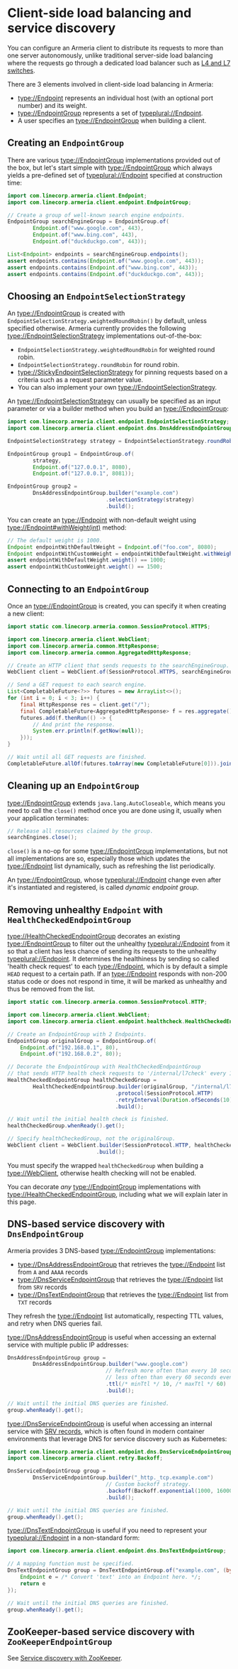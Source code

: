 # Client-side load balancing and service discovery

You can configure an Armeria client to distribute its requests to more than one server autonomously, unlike
traditional server-side load balancing where the requests go through a dedicated load balancer such as
[L4 and L7 switches](https://en.wikipedia.org/wiki/Multilayer_switch#Layer_4%E2%80%937_switch,_web_switch,_or_content_switch).

There are 3 elements involved in client-side load balancing in Armeria:
- <type://Endpoint> represents an individual host (with an optional port number) and its weight.
- <type://EndpointGroup> represents a set of <typeplural://Endpoint>.
- A user specifies an <type://EndpointGroup> when building a client.

## Creating an `EndpointGroup`

There are various <type://EndpointGroup> implementations provided out of the box, but let's start simple with
<type://EndpointGroup> which always yields a pre-defined set of <typeplural://Endpoint> specified at construction
time:

```java
import com.linecorp.armeria.client.Endpoint;
import com.linecorp.armeria.client.endpoint.EndpointGroup;

// Create a group of well-known search engine endpoints.
EndpointGroup searchEngineGroup = EndpointGroup.of(
        Endpoint.of("www.google.com", 443),
        Endpoint.of("www.bing.com", 443),
        Endpoint.of("duckduckgo.com", 443));

List<Endpoint> endpoints = searchEngineGroup.endpoints();
assert endpoints.contains(Endpoint.of("www.google.com", 443));
assert endpoints.contains(Endpoint.of("www.bing.com", 443));
assert endpoints.contains(Endpoint.of("duckduckgo.com", 443));
```

## Choosing an `EndpointSelectionStrategy`

An <type://EndpointGroup> is created with `EndpointSelectionStrategy.weightedRoundRobin()` by default,
unless specified otherwise. Armeria currently provides the following <type://EndpointSelectionStrategy>
implementations out-of-the-box:
- `EndpointSelectionStrategy.weightedRoundRobin` for weighted round robin.
- `EndpointSelectionStrategy.roundRobin` for round robin.
- <type://StickyEndpointSelectionStrategy> for pinning requests based on a criteria
  such as a request parameter value.
- You can also implement your own <type://EndpointSelectionStrategy>.

An <type://EndpointSelectionStrategy> can usually be specified as an input parameter or via a builder method
when you build an <type://EndpointGroup>:

```java
import com.linecorp.armeria.client.endpoint.EndpointSelectionStrategy;
import com.linecorp.armeria.client.endpoint.dns.DnsAddressEndpointGroup;

EndpointSelectionStrategy strategy = EndpointSelectionStrategy.roundRobin();

EndpointGroup group1 = EndpointGroup.of(
        strategy,
        Endpoint.of("127.0.0.1", 8080),
        Endpoint.of("127.0.0.1", 8081));

EndpointGroup group2 =
        DnsAddressEndpointGroup.builder("example.com")
                               .selectionStrategy(strategy)
                               .build();
```

<Tip>

You can create an <type://Endpoint> with non-default weight using <type://Endpoint#withWeight(int)> method:

```java
// The default weight is 1000.
Endpoint endpointWithDefaultWeight = Endpoint.of("foo.com", 8080);
Endpoint endpointWithCustomWeight = endpointWithDefaultWeight.withWeight(1500);
assert endpointWithDefaultWeight.weight() == 1000;
assert endpointWithCustomWeight.weight() == 1500;
```

</Tip>

## Connecting to an `EndpointGroup`

Once an <type://EndpointGroup> is created, you can specify it when creating a new client:

```java
import static com.linecorp.armeria.common.SessionProtocol.HTTPS;

import com.linecorp.armeria.client.WebClient;
import com.linecorp.armeria.common.HttpResponse;
import com.linecorp.armeria.common.AggregatedHttpResponse;

// Create an HTTP client that sends requests to the searchEngineGroup.
WebClient client = WebClient.of(SessionProtocol.HTTPS, searchEngineGroup);

// Send a GET request to each search engine.
List<CompletableFuture<?>> futures = new ArrayList<>();
for (int i = 0; i < 3; i++) {
    final HttpResponse res = client.get("/");
    final CompletableFuture<AggregatedHttpResponse> f = res.aggregate();
    futures.add(f.thenRun(() -> {
        // And print the response.
        System.err.println(f.getNow(null));
    }));
}

// Wait until all GET requests are finished.
CompletableFuture.allOf(futures.toArray(new CompletableFuture[0])).join();
```

## Cleaning up an `EndpointGroup`

<type://EndpointGroup> extends `java.lang.AutoCloseable`, which means you need to call the `close()`
method once you are done using it, usually when your application terminates:

```java
// Release all resources claimed by the group.
searchEngines.close();
```

`close()` is a no-op for some <type://EndpointGroup> implementations, but not all implementations are so,
especially those which updates the <type://Endpoint> list dynamically, such as refreshing the list periodically.

<Tip>

An <type://EndpointGroup>, whose <typeplural://Endpoint> change even after it's instantiated and registered,
is called *dynamic endpoint group*.

</Tip>

## Removing unhealthy `Endpoint` with `HealthCheckedEndpointGroup`

<type://HealthCheckedEndpointGroup> decorates an existing <type://EndpointGroup> to filter out the unhealthy
<typeplural://Endpoint> from it so that a client has less chance of sending its requests to the unhealthy
<typeplural://Endpoint>. It determines the healthiness by sending so called 'health check request' to each
<type://Endpoint>, which is by default a simple `HEAD` request to a certain path. If an <type://Endpoint>
responds with non-200 status code or does not respond in time, it will be marked as unhealthy and thus
be removed from the list.

```java
import static com.linecorp.armeria.common.SessionProtocol.HTTP;

import com.linecorp.armeria.client.WebClient;
import com.linecorp.armeria.client.endpoint.healthcheck.HealthCheckedEndpointGroup

// Create an EndpointGroup with 2 Endpoints.
EndpointGroup originalGroup = EndpointGroup.of(
    Endpoint.of("192.168.0.1", 80),
    Endpoint.of("192.168.0.2", 80));

// Decorate the EndpointGroup with HealthCheckedEndpointGroup
// that sends HTTP health check requests to '/internal/l7check' every 10 seconds.
HealthCheckedEndpointGroup healthCheckedGroup =
        HealthCheckedEndpointGroup.builder(originalGroup, "/internal/l7check")
                                  .protocol(SessionProtocol.HTTP)
                                  .retryInterval(Duration.ofSeconds(10))
                                  .build();

// Wait until the initial health check is finished.
healthCheckedGroup.whenReady().get();

// Specify healthCheckedGroup, not the originalGroup.
WebClient client = WebClient.builder(SessionProtocol.HTTP, healthCheckedGroup)
                            .build();
```

<Warning>

You must specify the wrapped `healthCheckedGroup` when building a <type://WebClient>, otherwise health
checking will not be enabled.

</Warning>

<Tip>

You can decorate *any* <type://EndpointGroup> implementations with <type://HealthCheckedEndpointGroup>,
including what we will explain later in this page.

</Tip>

## DNS-based service discovery with `DnsEndpointGroup`

Armeria provides 3 DNS-based <type://EndpointGroup> implementations:
- <type://DnsAddressEndpointGroup> that retrieves the <type://Endpoint> list from `A` and `AAAA` records
- <type://DnsServiceEndpointGroup> that retrieves the <type://Endpoint> list from `SRV` records
- <type://DnsTextEndpointGroup> that retrieves the <type://Endpoint> list from `TXT` records

They refresh the <type://Endpoint> list automatically, respecting TTL values, and retry when DNS queries fail.

<type://DnsAddressEndpointGroup> is useful when accessing an external service with multiple public IP addresses:

```java
DnsAddressEndpointGroup group =
        DnsAddressEndpointGroup.builder("www.google.com")
                               // Refresh more often than every 10 seconds and
                               // less often than every 60 seconds even if DNS server asks otherwise.
                               .ttl(/* minTtl */ 10, /* maxTtl */ 60)
                               .build();

// Wait until the initial DNS queries are finished.
group.whenReady().get();
```

<type://DnsServiceEndpointGroup> is useful when accessing an internal service with
[SRV records](https://en.wikipedia.org/wiki/SRV_record), which is often found in modern container
environments that leverage DNS for service discovery such as Kubernetes:

```java
import com.linecorp.armeria.client.endpoint.dns.DnsServiceEndpointGroup;
import com.linecorp.armeria.client.retry.Backoff;

DnsServiceEndpointGroup group =
        DnsServiceEndpointGroup.builder("_http._tcp.example.com")
                               // Custom backoff strategy.
                               .backoff(Backoff.exponential(1000, 16000).withJitter(0.3))
                               .build();

// Wait until the initial DNS queries are finished.
group.whenReady().get();
```

<type://DnsTextEndpointGroup> is useful if you need to represent your <typeplural://Endpoint> in a non-standard
form:

```java
import com.linecorp.armeria.client.endpoint.dns.DnsTextEndpointGroup;

// A mapping function must be specified.
DnsTextEndpointGroup group = DnsTextEndpointGroup.of("example.com", (byte[] text) -> {
    Endpoint e = /* Convert 'text' into an Endpoint here. */;
    return e
});

// Wait until the initial DNS queries are finished.
group.whenReady().get();
```

## ZooKeeper-based service discovery with `ZooKeeperEndpointGroup`

See [Service discovery with ZooKeeper](/docs/advanced-zookeeper).

